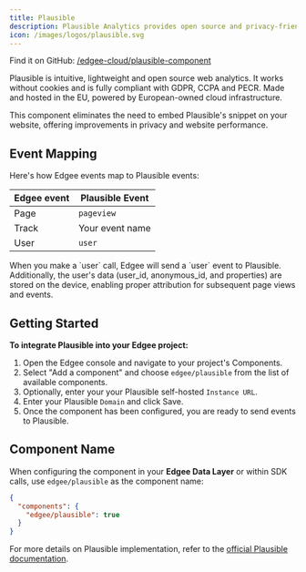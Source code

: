 ```yaml
---
title: Plausible
description: Plausible Analytics provides open source and privacy-friendly web analytics, **now at the edge**.
icon: /images/logos/plausible.svg
---
```



<EdgeeSdk />

Find it on GitHub: [<Icon icon="github" iconType="solid" /> /edgee-cloud/plausible-component](https://github.com/edgee-cloud/plausible-component)

Plausible is intuitive, lightweight and open source web analytics.
It works without cookies and is fully compliant with GDPR, CCPA and PECR.
Made and hosted in the EU, powered by European-owned cloud infrastructure.

This component eliminates the need to embed Plausible's snippet on your website, 
offering improvements in privacy and website performance.

## Event Mapping

Here's how Edgee events map to Plausible events:

| Edgee event | Plausible Event  |
|-------------|------------------|
| Page        | `pageview`
| Track       | Your event name  |
| User        | `user`       |

<Note>
  When you make a `user` call, Edgee will send a `user` event to Plausible.
  Additionally, the user's data (user_id, anonymous_id, and properties) are stored on the device,
  enabling proper attribution for subsequent page views and events.
</Note>


## Getting Started

**To integrate Plausible into your Edgee project:**

1. Open the Edgee console and navigate to your project's Components.
2. Select "Add a component" and choose `edgee/plausible` from the list of available components.
3. Optionally, enter your your Plausible self-hosted `Instance URL`.
4. Enter your Plausible `Domain` and click Save.
6. Once the component has been configured, you are ready to send events to Plausible.

## Component Name

When configuring the component in your **Edgee Data Layer** or within SDK calls, use `edgee/plausible` as the component name:

```json
{
  "components": {
    "edgee/plausible": true
  }
}
```

For more details on Plausible implementation, refer to the 
[official Plausible documentation](https://plausible.io/docs/).
